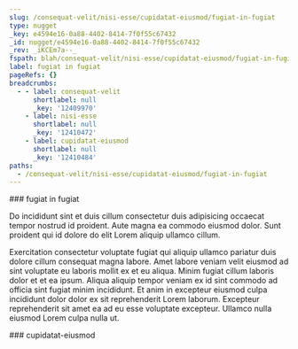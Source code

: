 ```yaml
---
slug: /consequat-velit/nisi-esse/cupidatat-eiusmod/fugiat-in-fugiat
type: nugget
_key: e4594e16-0a88-4402-8414-7f0f55c67432
_id: nugget/e4594e16-0a88-4402-8414-7f0f55c67432
_rev: _iKCEm7a--_
fspath: blah/consequat-velit/nisi-esse/cupidatat-eiusmod/fugiat-in-fugiat.md
label: fugiat in fugiat
pageRefs: {}
breadcrumbs:
  - - label: consequat-velit
      shortlabel: null
      _key: '12409970'
    - label: nisi-esse
      shortlabel: null
      _key: '12410472'
    - label: cupidatat-eiusmod
      shortlabel: null
      _key: '12410484'
paths:
  - /consequat-velit/nisi-esse/cupidatat-eiusmod/fugiat-in-fugiat
---
```


<NuggetArea>
<Nugget slug="/consequat-velit/nisi-esse/cupidatat-eiusmod/fugiat-in-fugiat" type="nugget" _key="e4594e16-0a88-4402-8414-7f0f55c67432" _id="nugget/e4594e16-0a88-4402-8414-7f0f55c67432" _rev="_iKCEm7a--_" fspath="blah/consequat-velit/nisi-esse/cupidatat-eiusmod/fugiat-in-fugiat.md" label="fugiat in fugiat" paths="/consequat-velit/nisi-esse/cupidatat-eiusmod/fugiat-in-fugiat">
<NuggetBody>
### fugiat in fugiat

Do incididunt sint et duis cillum consectetur duis adipisicing occaecat tempor nostrud id proident. Aute magna ea commodo eiusmod dolor. Sunt proident qui id dolore do elit Lorem aliquip ullamco cillum.

Exercitation consectetur voluptate fugiat qui aliquip ullamco pariatur duis dolore cillum consequat magna labore. Amet labore veniam velit eiusmod ad sint voluptate eu laboris mollit ex et eu aliqua. Minim fugiat cillum laboris dolor et et ea ipsum. Aliqua aliquip tempor veniam ex id sint commodo ad officia sint fugiat minim incididunt. Et anim in excepteur eiusmod culpa incididunt dolor dolor ex sit reprehenderit Lorem laborum. Excepteur reprehenderit sit amet ea ad eu esse voluptate excepteur. Ullamco nulla eiusmod Lorem culpa nulla ut.

</NuggetBody>
<Breadcrumbs>
<Crumbs>
<Crumb _key="12409970" label="consequat-velit" /><Crumb _key="12410472" label="nisi-esse" /><Crumb _key="12410484" label="cupidatat-eiusmod" />
</Crumbs>
</Breadcrumbs>
</Nugget>

<NuggetsInbound>
</NuggetsInbound>
<NuggetsOutbound>
</NuggetsOutbound>
</NuggetArea>
<PassagesInbound>
<Passage direction="inbound" type="passage" _key="12410484" _id="passage/12410484" _rev="_iKCEm7W--_" label="cupidatat-eiusmod" passage="cupidatat-eiusmod" fspath="blah/consequat-velit/nisi-esse/cupidatat-eiusmod" paths="/consequat-velit/nisi-esse/cupidatat-eiusmod" slug="/consequat-velit/nisi-esse/cupidatat-eiusmod">
<NuggetBody>
### cupidatat-eiusmod

</NuggetBody>
<Breadcrumbs>
<Crumbs>
<Crumb _key="12409970" label="consequat-velit" /><Crumb _key="12410472" label="nisi-esse" />
</Crumbs>
</Breadcrumbs>
</Passage>

</PassagesInbound>
<PassagesOutbound>
</PassagesOutbound>